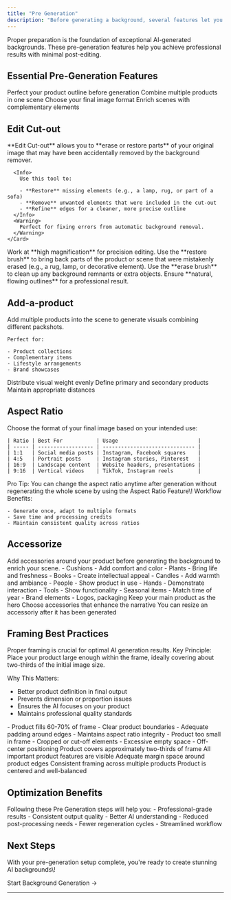 ```yaml
---
title: "Pre Generation"
description: "Before generating a background, several features let you prepare and optimize your product shots. Proper preparation is key to achieving high-quality results and reducing the need for post-editing."
---
```


<Info>
  Proper preparation is the foundation of exceptional AI-generated backgrounds. These pre-generation features help you achieve professional results with minimal post-editing.
</Info>

## Essential Pre-Generation Features

<CardGroup cols={2}>
  <Card title="Edit Cut-out" icon="scissors">
    Perfect your product outline before generation
  </Card>
  <Card title="Add a Product" icon="layer-group">
    Combine multiple products in one scene
  </Card>
  <Card title="Aspect Ratio" icon="crop">
    Choose your final image format
  </Card>
  <Card title="Accessorize" icon="palette">
    Enrich scenes with complementary elements
  </Card>
</CardGroup>

## Edit Cut-out

<Tabs>
  <Tab title="Purpose">
    <Card title="Restore or Refine Parts From Your Initial Image" icon="edit">
      **Edit Cut-out** allows you to **erase or restore parts** of your original image that may have been accidentally removed by the background remover.

      <Info>
        Use this tool to:

        - **Restore** missing elements (e.g., a lamp, rug, or part of a sofa)
        - **Remove** unwanted elements that were included in the cut-out
        - **Refine** edges for a cleaner, more precise outline
      </Info>
      <Warning>
        Perfect for fixing errors from automatic background removal.
      </Warning>
    </Card>
  </Tab>
  <Tab title="Best Practices">
    <Steps>
      <Step title="Zoom In">
        Work at **high magnification** for precision editing.
      </Step>
      <Step title="Restore Missing Parts">
        Use the **restore brush** to bring back parts of the product or scene that were mistakenly erased (e.g., a rug, lamp, or decorative element).
      </Step>
      <Step title="Remove Unwanted Elements">
        Use the **erase brush** to clean up any background remnants or extra objects.
      </Step>
      <Step title="Smooth Edges">
        Ensure **natural, flowing outlines** for a professional result.
      </Step>
    </Steps>
  </Tab>
</Tabs>

## Add-a-product

<AccordionGroup>
  <Accordion title="Overview" icon="layer-group">
    Add multiple products into the scene to generate visuals combining different packshots.

    Perfect for:

    - Product collections
    - Complementary items
    - Lifestyle arrangements
    - Brand showcases
  </Accordion>
  <Accordion title="Composition Tips" icon="lightbulb">
    <CardGroup cols={3}>
      <Card title="Balance" icon="scale-balanced">
        Distribute visual weight evenly
      </Card>
      <Card title="Hierarchy" icon="layer-group">
        Define primary and secondary products
      </Card>
      <Card title="Spacing" icon="expand">
        Maintain appropriate distances
      </Card>
    </CardGroup>
  </Accordion>
</AccordionGroup>

## Aspect Ratio

<Tabs>
  <Tab title="Format Options">
    Choose the format of your final image based on your intended use:

    | Ratio | Best For           | Usage                          |
    | ----- | ------------------ | ------------------------------ |
    | 1:1   | Social media posts | Instagram, Facebook squares    |
    | 4:5   | Portrait posts     | Instagram stories, Pinterest   |
    | 16:9  | Landscape content  | Website headers, presentations |
    | 9:16  | Vertical videos    | TikTok, Instagram reels        |
  </Tab>
  <Tab title="Flexible Workflow">
    <Tip>
      Pro Tip: You can change the aspect ratio anytime after generation without regenerating the whole scene by using the Aspect Ratio Feature\!
    </Tip>
    Workflow Benefits:

    - Generate once, adapt to multiple formats
    - Save time and processing credits
    - Maintain consistent quality across ratios
  </Tab>
</Tabs>

## Accessorize

<Card title="Scene Enhancement" icon="magic-wand">
  Add accessories around your product before generating the background to enrich your scene.
</Card>

<AccordionGroup>
  <Accordion title="Accessory Categories" icon="tags">
    <Tabs>
      <Tab title="Furniture & Decor">
        - Cushions - Add comfort and color
        - Plants - Bring life and freshness
        - Books - Create intellectual appeal
        - Candles - Add warmth and ambiance
      </Tab>
      <Tab title="Lifestyle Elements">
        - People - Show product in use
        - Hands - Demonstrate interaction
        - Tools - Show functionality
      </Tab>
      <Tab title="Environmental">
        - Seasonal items - Match time of year
        - Brand elements - Logos, packaging
      </Tab>
    </Tabs>
  </Accordion>
  <Accordion title="Placement Strategy" icon="chess">
    <Steps>
      <Step title="Define Focus">
        Keep your main product as the hero
      </Step>
      <Step title="Support Story">
        Choose accessories that enhance the narrative
      </Step>
      <Step title="Consider Scale">
        You can resize an accessoriy after it has been generated
      </Step>
    </Steps>
  </Accordion>
</AccordionGroup>

## Framing Best Practices

<Warning>
  Proper framing is crucial for optimal AI generation results.
</Warning>

<Card title="The Two-Thirds Rule" icon="expand">
  Key Principle: Place your product large enough within the frame, ideally covering about two-thirds of the initial image size.

  Why This Matters:

  - Better product definition in final output
  - Prevents dimension or proportion issues
  - Ensures the AI focuses on your product
  - Maintains professional quality standards
</Card>

<AccordionGroup>
  <Accordion title="Framing Guidelines" icon="frame">
    <CardGroup cols={2}>
      <Card title="Optimal Framing" icon="check" color="#green">
        - Product fills 60-70% of frame
        - Clear product boundaries
        - Adequate padding around edges
        - Maintains aspect ratio integrity
      </Card>
      <Card title="Avoid These Issues" icon="times" color="#red">
        - Product too small in frame
        - Cropped or cut-off elements
        - Excessive empty space
        - Off-center positioning
      </Card>
    </CardGroup>
  </Accordion>
  <Accordion title="Quality Checklist" icon="list-check">
    <Check>
      Product covers approximately two-thirds of frame
    </Check>
    <Check>
      All important product features are visible
    </Check>
    <Check>
      Adequate margin space around product edges
    </Check>
    <Check>
      Consistent framing across multiple products
    </Check>
    <Check>
      Product is centered and well-balanced
    </Check>
  </Accordion>
</AccordionGroup>

## Optimization Benefits

<Card title="Why Pre-Generation Preparation Matters" icon="target">
  Following these Pre Generation steps will help you:

  <CardGroup cols={2}>
    <Card title="Quality Enhancement" icon="star">
      - Professional-grade results
      - Consistent output quality
      - Better AI understanding
    </Card>
    <Card title="Time Efficiency" icon="clock">
      - Reduced post-processing needs
      - Fewer regeneration cycles
      - Streamlined workflow
    </Card>
  </CardGroup>
</Card>

## Next Steps

<Card title="Ready for Generation?" icon="play">
  With your pre-generation setup complete, you're ready to create stunning AI backgrounds\!

  Start Background Generation →
</Card>

---

<Snippet file="generation-tips.mdx" />
